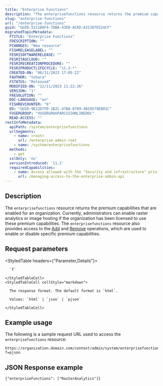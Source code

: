 ```yaml
---
title: "Enterprise Functions"
description: "The enterprisefunctions resource returns the premium capabilities that are enabled for an organization."
slug: "enterprise-functions"
url: "/enterprise-functions"
guid: "GUID-521180F4-7DBA-43ED-AC6D-A31307E524CF"
migratedTopicMetadata:
  FTITLE: "Enterprise Functions"
  FDESCRIPTION: ""
  FCHANGES: "New resource"
  FISHRELEASELABEL: ""
  FESRISOFTWARERELEASE: ""
  FESRITAGCLOUD: ""
  FESRIRECREATIONPROCEDURE: ""
  FESRIPRODUCTLIFECYCLE: "11.2-*"
  CREATED-ON: "06/11/2023 17:05:22"
  FAUTHOR: "tohara"
  FSTATUS: "Released"
  MODIFIED-ON: "12/11/2023 11:22:36"
  VERSION: "1"
  FRESOLUTION: ""
  DOC-LANGUAGE: "en"
  FISHREVCOUNTER: "6"
  ED: "GUID-9E22D7FD-1B2C-47BA-8789-4B19579EB01C"
  FUSERGROUP: "VUSERGROUPARCGISONLINEDOC"
  READ-ACCESS: ""
restInfoMetadata:
  apiPath: /system/enterprisefunctions
  urlSegments:
    - name: <root>
      url: /enterprise-admin-root
    - name: /system/enterprisefunctions
  methods:
    - get
  sslOnly: 'no'
  versionIntroduced: '11.2'
  requiredCapabilities:
    - name: Access allowed with the "Security and infrastructure" privilege
      url: /managing-access-to-the-enterprise-admin-api
---
```


## Description

The `enterprisefunctions` resource returns the premium capabilities that are enabled for an organization. Currently, administrators can enable raster analytics or image hosting if the organization has been licensed to use these premium capabilities. The `enterprisefunctions` resource also provides access to the [Add](/add-enterprise-functions) and [Remove](/remove-enterprise-functions) operations, which are used to enable or disable specific premium capabilities.


##  Request parameters

<StyledTable headers={"Parameter,Details"}>
  <StyledTableRow>
    <StyledTableCell cellStyle="markdown">

      `f` 

    </StyledTableCell>
    <StyledTableCell cellStyle="markdown">

      The response format. The default format is `html`.

      Values: `html` | `json` | `pjson`

    </StyledTableCell>
  </StyledTableRow>
</StyledTable>


## Example usage

The following is a sample request URL used to access the `enterprisefunctions` resource:

```other
https://organization.domain.com/context/admin/system/enterprisefunctions?f=pjson
```

## JSON Response example

```other
{"enterpriseFunctions": ["RasterAnalytics"]}
```